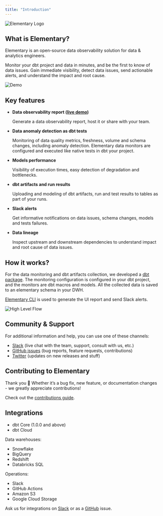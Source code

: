 ```yaml
---
title: "Introduction"
---
```


<Frame>
  <div class="dark:bg-white rounded-md p-4">
    <img
      src="https://res.cloudinary.com/mintlify/image/upload/v1659304877/elementary/Logo_V2_chbdpu.png"
      alt="Elementary Logo"
    />
  </div>
</Frame>

## What is Elementary?

Elementary is an open-source data observability solution for data & analytics engineers.

Monitor your dbt project and data in minutes, and be the first to know of data issues. Gain immediate
visibility, detect data issues, send actionable alerts, and understand the impact and root cause.

<Frame>
  <img
    src="https://raw.githubusercontent.com/elementary-data/elementary/master/static/report_ui.gif"
    alt="Demo"
  />
</Frame>

## Key features

- **Data observability report ([live demo](https://storage.googleapis.com/elementary_static/elementary_demo.html))**

  Generate a data observability report, host it or share with your team.

- **Data anomaly detection as dbt tests**

  Monitoring of data quality metrics, freshness, volume and schema changes, including anomaly detection. Elementary data monitors are configured and executed like native tests in dbt your project.

- **Models performance**

  Visibility of execution times, easy detection of degradation and bottlenecks.

- **dbt artifacts and run results**

  Uploading and modeling of dbt artifacts, run and test results to tables as part of your runs.

- **Slack alerts**

  Get informative notifications on data issues, schema changes, models and tests failures.

- **Data lineage**

  Inspect upstream and downstream dependencies to understand impact and root cause of data issues.

## How it works?

For the data monitoring and dbt artifacts collection, we developed a [dbt package](/quickstart#install-the-dbt-package).
The monitoring configuration is configured in your dbt project, and the monitors are dbt macros and models. All the collected data is saved to an elementary schema in your DWH.

[Elementary CLI](/understand-elementary/cli-install#install-and-configure) is used to generate the UI report and send Slack alerts.

<img
  src="https://res.cloudinary.com/mintlify/image/upload/v1659304881/elementary/High-level-flow_d21jfj.png"
  alt="High Level Flow"
/>

## Community & Support

For additional information and help, you can use one of these channels:

- [Slack](https://join.slack.com/t/elementary-community/shared_invite/zt-uehfrq2f-zXeVTtXrjYRbdE_V6xq4Rg) (live chat with the team, support, consult with us, etc.)
- [GitHub issues](https://github.com/elementary-data/elementary-lineage/issues) (bug reports, feature requests, contributions)
- [Twitter](https://twitter.com/ElementaryData) (updates on new releases and stuff)

## Contributing to Elementary

Thank you 🧡 Whether it’s a bug fix, new feature, or documentation changes - we greatly appreciate contributions!

Check out the [contributions guide](/general/contributions).

## Integrations

- dbt Core (1.0.0 and above)
- dbt Cloud

Data warehouses:

- Snowflake
- BigQuery
- Redshift
- Databricks SQL

Operations:

- Slack
- GitHub Actions
- Amazon S3
- Google Cloud Storage

Ask us for integrations on [Slack](https://join.slack.com/t/elementary-community/shared_invite/zt-uehfrq2f-zXeVTtXrjYRbdE_V6xq4Rg) or as a [GitHub](https://github.com/elementary-data/elementary) issue.
